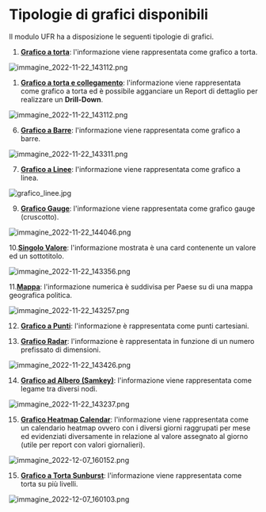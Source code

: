# Tipologie di grafici disponibili 

Il modulo UFR ha a disposizione le seguenti tipologie di grafici.   

 1. **[Grafico a torta](Grafico_torta)**: l'informazione viene rappresentata come grafico a torta.   

![immagine_2022-11-22_143112.png](/UFR/imgs/immagine_2022-11-22_143112.png)

   

 1. **[Grafico a torta e collegamento](Grafico_torta_collegamento)**: l'informazione viene rappresentata come grafico a torta ed è possibile agganciare un Report di dettaglio per realizzare un **Drill-Down**.   

![immagine_2022-11-22_143112.png](/UFR/imgs/immagine_2022-11-22_143112.png)

  

 6. [**Grafico a Barre**](Grafico_barre): l'informazione viene rappresentata come grafico a barre.    

![immagine_2022-11-22_143311.png](/UFR/imgs/immagine_2022-11-22_143311.png)

  

 7. [**Grafico a Linee**](Grafico_linee): l'informazione viene rappresentata come grafico a linea.   

![grafico_linee.jpg](/UFR/imgs/grafico_linee.jpg)

   

 9. [**Grafico Gauge**](Grafico_gauge): l'informazione viene rappresentata come grafico gauge (cruscotto).    

![immagine_2022-11-22_144046.png](/UFR/imgs/immagine_2022-11-22_144046.png)

     

 10.[**Singolo Valore**](Grafico_singolo_valore): l'informazione mostrata è una card contenente un valore ed un sottotitolo.   

![immagine_2022-11-22_143356.png](/UFR/imgs/immagine_2022-11-22_143356.png)

  

 11.[**Mappa**](Mappa): l'informazione numerica è suddivisa per Paese su di una mappa geografica politica.   

![immagine_2022-11-22_143257.png](/UFR/imgs/immagine_2022-11-22_143257.png)

  

 12. [**Grafico a Punti**](Grafico_punti): l'informazione è rappresentata come punti cartesiani.  

 13. [**Grafico Radar**](Grafico_radar): l'informazione è rappresentata in funzione di un numero prefissato di dimensioni.     

![immagine_2022-11-22_143426.png](/UFR/imgs/immagine_2022-11-22_143426.png)

  

 14. [**Grafico ad Albero (Samkey)**](Grafico_sankey): l'informazione viene rappresentata come legame tra diversi nodi.   

![immagine_2022-11-22_143237.png](/UFR/imgs/immagine_2022-11-22_143237.png)

  

 15. [**Grafico Heatmap Calendar**](Grafico_heatmap_calendar): l'informazione viene rappresentata come un calendario heatmap ovvero con i diversi giorni raggrupati per mese ed evidenziati diversamente in relazione al valore assegnato al giorno (utile per report con valori giornalieri).   

![immagine_2022-12-07_160152.png](/UFR/imgs/immagine_2022-12-07_160152.png)

  

 15. [**Grafico a Torta Sunburst**](Grafico_sunburst): l'informazione viene rappresentata come torta su più livelli.   

![immagine_2022-12-07_160103.png](/UFR/imgs/immagine_2022-12-07_160103.png)

     